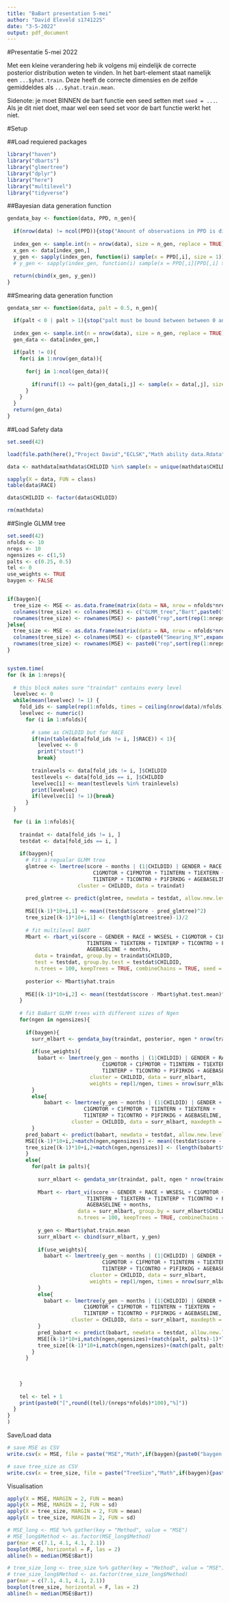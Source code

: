 ```yaml
---
title: "BaBart presentation 5-mei"
author: "David Eleveld s1741225"
date: "3-5-2022"
output: pdf_document
---
```


#Presentatie 5-mei 2022

Met een kleine verandering heb ik volgens mij eindelijk de correcte posterior distribution weten te vinden. In het bart-element staat namelijk een `...$yhat.train`. Deze heeft de correcte dimensies en de zelfde gemiddeldes als `...$yhat.train.mean`. 

Sidenote: je moet BINNEN de bart functie een seed setten met `seed = ...`. Als je dit niet doet, maar wel een seed set voor de bart functie werkt het niet.

#Setup

##Load requiered packages

```r
library("haven")
library("dbarts")
library("glmertree")
library("dplyr")
library("here")
library("multilevel")
library("tidyverse")
```

##Bayesian data generation function

```r
gendata_bay <- function(data, PPD, n_gen){
  
  if(nrow(data) != ncol(PPD)){stop("Amount of observations in PPD is different from data")}
  
  index_gen <- sample.int(n = nrow(data), size = n_gen, replace = TRUE)
  x_gen <- data[index_gen,]
  y_gen <- sapply(index_gen, function(i) sample(x = PPD[,i], size = 1))
  # y_gen <- sapply(index_gen, function(i) sample(x = PPD[,i][PPD[,i] >= quantile(PPD[,i], probs = .40) & PPD[,i] <= quantile(PPD[,i], probs = .60)], size = 1))
  
  return(cbind(x_gen, y_gen))
}
```

##Smearing data generation function

```r
gendata_smr <- function(data, palt = 0.5, n_gen){

  if(palt < 0 | palt > 1){stop("palt must be bound between between 0 and 1")}
  
  index_gen <- sample.int(n = nrow(data), size = n_gen, replace = TRUE)
  gen_data <- data[index_gen,]
  
  if(palt != 0){
    for(i in 1:nrow(gen_data)){
      
      for(j in 1:ncol(gen_data)){
        
        if(runif(1) <= palt){gen_data[i,j] <- sample(x = data[,j], size = 1)}
      }
    }
  }
  return(gen_data)
}
```


##Load Safety data

```r
set.seed(42)

load(file.path(here(),"Project David","ECLSK","Math ability data.Rdata"))

data <- mathdata[mathdata$CHILDID %in% sample(x = unique(mathdata$CHILDID), size = 240),]

sapply(X = data, FUN = class)
table(data$RACE)

data$CHILDID <- factor(data$CHILDID)

rm(mathdata)
```

##Single GLMM tree

```r
set.seed(42)
nfolds <- 10
nreps <- 10
ngensizes <- c(1,5)
palts <- c(0.25, 0.5)
tel <- 0
use_weights <- TRUE
baygen <- FALSE


if(baygen){
  tree_size <- MSE <- as.data.frame(matrix(data = NA, nrow = nfolds*nreps, ncol = 2 + length(ngensizes)))
  colnames(tree_size) <- colnames(MSE) <- c("GLMM_tree","Bart",paste0("BaBart_N*",ngensizes))
  rownames(tree_size) <- rownames(MSE) <- paste0("rep",sort(rep(1:nreps, times = nfolds)),"_fold",rep(1:nfolds, times = nreps))
}else{
  tree_size <- MSE <- as.data.frame(matrix(data = NA, nrow = nfolds*nreps, ncol = length(ngensizes)*length(palts)))
  colnames(tree_size) <- colnames(MSE) <- c(paste0("Smearing_N*",expand.grid(ngensizes,palts)[,1], "_palt=",expand.grid(ngensizes,palts)[,2]))
  rownames(tree_size) <- rownames(MSE) <- paste0("rep",sort(rep(1:nreps, times = nfolds)),"_fold",rep(1:nfolds, times = nreps))
}


system.time(
for (k in 1:nreps){
  
  # this block makes sure "traindat" contains every level
  levelvec <- 0
  while(mean(levelvec) != 1) {
    fold_ids <- sample(rep(1:nfolds, times = ceiling(nrow(data)/nfolds)), size = nrow(data), replace = FALSE)
    levelvec <- numeric()
      for (i in 1:nfolds){
        
        # same as CHILDID but for RACE
        if(min(table(data[fold_ids != i, ]$RACE)) < 1){
          levelvec <- 0
          print("stout!")
          break} 
        
        trainlevels <- data[fold_ids != i, ]$CHILDID
        testlevels <- data[fold_ids == i, ]$CHILDID
        levelvec[i] <- mean(testlevels %in% trainlevels)
        print(levelvec)
        if(levelvec[i] != 1){break}
      }
  }
  
  for (i in 1:nfolds){
    
    traindat <- data[fold_ids != i, ]
    testdat <- data[fold_ids == i, ]
    
    if(baygen){
      # Fit a regualar GLMM tree
      glmtree <- lmertree(score ~ months | (1|CHILDID) | GENDER + RACE + WKSESL + 
                            C1GMOTOR + C1FMOTOR + T1INTERN + T1EXTERN + 
                            T1INTERP + T1CONTRO + P1FIRKDG + AGEBASELINE,
                       cluster = CHILDID, data = traindat)
  
      pred_glmtree <- predict(glmtree, newdata = testdat, allow.new.levels = TRUE)
  
      MSE[(k-1)*10+i,1] <- mean((testdat$score - pred_glmtree)^2)
      tree_size[(k-1)*10+i,1] <- (length(glmtree$tree)-1)/2
      
      # fit multilevel BART
      Mbart <- rbart_vi(score ~ GENDER + RACE + WKSESL + C1GMOTOR + C1FMOTOR + 
                          T1INTERN + T1EXTERN + T1INTERP + T1CONTRO + P1FIRKDG + 
                          AGEBASELINE + months,
         data = traindat, group.by = traindat$CHILDID,
         test = testdat, group.by.test = testdat$CHILDID,
         n.trees = 100, keepTrees = TRUE, combineChains = TRUE, seed = 42)
      
      posterior <- Mbart$yhat.train
      
      MSE[(k-1)*10+i,2] <- mean((testdat$score - Mbart$yhat.test.mean)^2) 
    }
    
    # fit BaBart GLMM trees with different sizes of Ngen
    for(ngen in ngensizes){
      
      if(baygen){
        surr_mlbart <- gendata_bay(traindat, posterior, ngen * nrow(traindat))
        
        if(use_weights){
          babart <- lmertree(y_gen ~ months | (1|CHILDID) | GENDER + RACE + WKSESL + 
                               C1GMOTOR + C1FMOTOR + T1INTERN + T1EXTERN + 
                               T1INTERP + T1CONTRO + P1FIRKDG + AGEBASELINE,
                           cluster = CHILDID, data = surr_mlbart, 
                           weights = rep(1/ngen, times = nrow(surr_mlbart)))
        }
        else{
            babart <- lmertree(y_gen ~ months | (1|CHILDID) | GENDER + RACE + WKSESL + 
                         C1GMOTOR + C1FMOTOR + T1INTERN + T1EXTERN + 
                         T1INTERP + T1CONTRO + P1FIRKDG + AGEBASELINE,
                     cluster = CHILDID, data = surr_mlbart, maxdepth = 5)
        }
      pred_babart <- predict(babart, newdata = testdat, allow.new.levels = TRUE)
      MSE[(k-1)*10+i,2+match(ngen,ngensizes)] <- mean((testdat$score - pred_babart)^2)
      tree_size[(k-1)*10+i,2+match(ngen,ngensizes)] <- (length(babart$tree)-1)/2
      }
      else{
        for(palt in palts){
          
          surr_mlbart <- gendata_smr(traindat, palt, ngen * nrow(traindat))
          
          Mbart <- rbart_vi(score ~ GENDER + RACE + WKSESL + C1GMOTOR + C1FMOTOR + 
                          T1INTERN + T1EXTERN + T1INTERP + T1CONTRO + P1FIRKDG + 
                          AGEBASELINE + months,
                       data = surr_mlbart, group.by = surr_mlbart$CHILDID,
                       n.trees = 100, keepTrees = TRUE, combineChains = TRUE, seed = 42)
          
          y_gen <- Mbart$yhat.train.mean
          surr_mlbart <- cbind(surr_mlbart, y_gen)
          
          if(use_weights){
            babart <- lmertree(y_gen ~ months | (1|CHILDID) | GENDER + RACE + WKSESL + 
                               C1GMOTOR + C1FMOTOR + T1INTERN + T1EXTERN + 
                               T1INTERP + T1CONTRO + P1FIRKDG + AGEBASELINE,
                           cluster = CHILDID, data = surr_mlbart, 
                           weights = rep(1/ngen, times = nrow(surr_mlbart)))
          }
          else{
            babart <- lmertree(y_gen ~ months | (1|CHILDID) | GENDER + RACE + WKSESL + 
                         C1GMOTOR + C1FMOTOR + T1INTERN + T1EXTERN + 
                         T1INTERP + T1CONTRO + P1FIRKDG + AGEBASELINE,
                     cluster = CHILDID, data = surr_mlbart, maxdepth = 5)
          }
          pred_babart <- predict(babart, newdata = testdat, allow.new.levels = TRUE)
          MSE[(k-1)*10+i,match(ngen,ngensizes)+(match(palt, palts)-1)*length(ngensizes)] <- mean((testdat$score - pred_babart)^2)
          tree_size[(k-1)*10+i,match(ngen,ngensizes)+(match(palt, palts)-1)*length(ngensizes)] <- (length(babart$tree)-1)/2
        }
      }
      
      
      
    }
    
    tel <- tel + 1
    print(paste0("[",round((tel)/(nreps*nfolds)*100),"%]"))
  }
}
)
```

Save/Load data

```r
# save MSE as CSV
write.csv(x = MSE, file = paste("MSE","Math",if(baygen){paste0("baygen[",paste(ngensizes, collapse = ","),"]")}else{paste0("smearing[",paste0(palt*100,"%", collapse = ","),"]")}, if(use_weights){"weighted"}, sep = "_"))

# save tree_size as CSV
write.csv(x = tree_size, file = paste("TreeSize","Math",if(baygen){paste0("baygen[",paste(ngensizes, collapse = ","),"]")}else{paste0("smearing[",paste0(palt*100,"%", collapse = ","),"]")}, if(use_weights){"weighted"}, sep = "_"))
```


Visualisation

```r
apply(X = MSE, MARGIN = 2, FUN = mean)
apply(X = MSE, MARGIN = 2, FUN = sd)
apply(X = tree_size, MARGIN = 2, FUN = mean)
apply(X = tree_size, MARGIN = 2, FUN = sd)

# MSE_long <- MSE %>% gather(key = "Method", value = "MSE")
# MSE_long$Method <- as.factor(MSE_long$Method)
par(mar = c(7.1, 4.1, 4.1, 2.1))
boxplot(MSE, horizontal = F, las = 2)
abline(h = median(MSE$Bart))

# tree_size_long <- tree_size %>% gather(key = "Method", value = "MSE")
# tree_size_long$Method <- as.factor(tree_size_long$Method)
par(mar = c(7.1, 4.1, 4.1, 2.1))
boxplot(tree_size, horizontal = F, las = 2)
abline(h = median(MSE$Bart))
```

